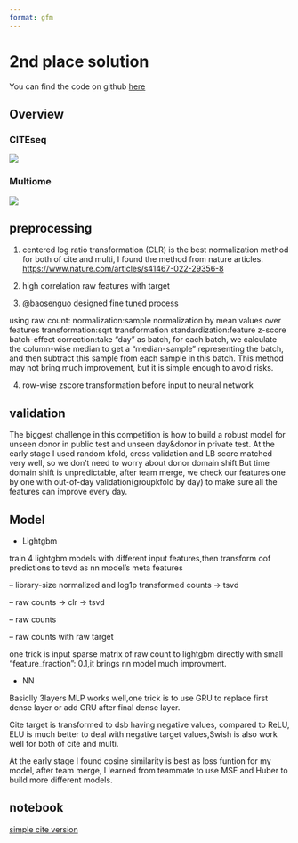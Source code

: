 ```yaml
---
format: gfm
---
```


# 2nd place solution

You can find the code on github [here](https://github.com/senkin13/kaggle/tree/master/Open-Problems-Multimodal-Single-Cell-Integration-2nd-Place-Solution)

## Overview

### CITEseq

![](images/citeseq.png)

### Multiome

![](images/multi.png)

## preprocessing

1. centered log ratio transformation (CLR) is the best normalization method for both of cite and multi, I found the method from nature articles. [https://www.nature.com/articles/s41467-022-29356-8](https://www.nature.com/articles/s41467-022-29356-8)

2. high correlation raw features with target

3. [@baosenguo](https://www.kaggle.com/baosenguo) designed fine tuned process

using raw count:
normalization:sample normalization by mean values over features
transformation:sqrt transformation
standardization:feature z-score
batch-effect correction:take "day" as batch, for each batch, we calculate the column-wise median to get a "median-sample" representing the batch, and then subtract this sample from each sample in this batch. This method may not bring much improvement, but it is simple enough to avoid risks.

4. row-wise zscore transformation before input to neural network

## validation

The biggest challenge in this competition is how to build a robust model for unseen donor in public test and unseen day&donor in private test. At the early stage I used random kfold, cross validation and LB score matched very well, so we don't need to worry about donor domain shift.But time domain shift is unpredictable, after team merge, we check our features one by one with out-of-day validation(groupkfold by day) to make sure all the features can improve every day.

## Model

* Lightgbm

train 4 lightgbm models with different input features,then transform oof predictions to tsvd as nn model's meta features

-- library-size normalized and log1p transformed counts -> tsvd

-- raw counts -> clr -> tsvd

-- raw counts

-- raw counts with raw target

one trick is input sparse matrix of raw count to lightgbm directly with small "feature_fraction": 0.1,it brings nn model much improvment.

* NN

Basiclly 3layers MLP works well,one trick is to use GRU to replace first dense layer or add GRU after final dense layer.

Cite target is transformed to dsb having negative values, compared to ReLU, ELU is much better to deal with negative target values,Swish is also work well for both of cite and multi.

At the early stage I found cosine similarity is best as loss funtion for my model, after team merge, I learned from teammate to use MSE and Huber to build more different models.



## notebook

[simple cite version](https://www.kaggle.com/code/senkin13/2nd-place-gru-cite)
